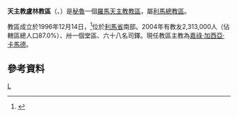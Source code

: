 {{Infobox Roman Catholic diocese
|Roman Catholic Diocese of = 天主教盧林教區
|Latin name of diocese = Dioecesis Lurinensis
|image = 
|caption = 
|location = [[秘魯|秘魯]]
|territory =[[利馬省|利馬省]]南部
|population = 2,313,000
|rite = 拉丁禮
|patron = 
|province =利馬
|established = 1996年
|cathedral = [[聖伯多祿主教座堂_(盧林)|聖伯多祿主教座堂]]
|co-cathedral = 
|leadership = 主教
|website = http://www.diocesisdelurin.org/
|教宗 =
|metropolitan =
|ordinary = 嘉祿·加西亞·卡馬德
|coadjutor bishop = 
|emeritus =
}}
'''天主教盧林教區'''（{{lang-la|Dioecesis Lurinensis}}、{{lang-es|Diócesis de Lurín}}）是[[秘魯|秘魯]]一個[[羅馬天主教|羅馬天主教]][[教區|教區]]，屬[[天主教利馬總教區|利馬總教區]]。

教區成立於1996年12月14日，<ref>{{Cite web |url=http://www.vatican.va/holy_father/john_paul_ii/apost_constitutions/documents/hf_jp-ii_apc_19961214_lurinensis_lt.html |title=升為教區的宗座憲令 |access-date=2013-06-25 |archive-date=2014-05-18 |archive-url=https://web.archive.org/web/20140518003911/http://www.vatican.va/holy_father/john_paul_ii/apost_constitutions/documents/hf_jp-ii_apc_19961214_lurinensis_lt.html |dead-url=no }}</ref>位於[[利馬省|利馬省]]南部。2004年有教友2,313,000人（佔轄區總人口87.0%）、卅一個堂區、六十八名司鐸。現任教區主教為[[嘉祿·加西亞·卡馬德|嘉祿·加西亞·卡馬德]]。

==參考資料==
{{reflist}}
{{秘魯天主教教區}}
[[Category:秘魯天主教教區|L]]